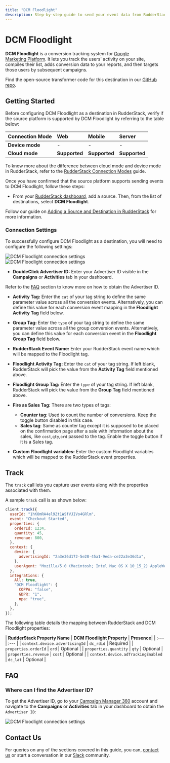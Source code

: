 ```yaml
---
title: "DCM Floodlight"
description: Step-by-step guide to send your event data from RudderStack to DCM Floodlight.
---
```


# DCM Floodlight

**DCM Floodlight** is a conversion tracking system for [Google Marketing Platform](https://marketingplatform.google.com/about/). It lets you track the users' activity on your site, compiles their list, adds conversion data to your reports, and then targets those users by subsequent campaigns.

<div class="successBlock">

Find the open-source transformer code for this destination in our <a href="https://github.com/rudderlabs/rudder-transformer/tree/master/v0/destinations/dcm_floodlight">GitHub repo</a>.
</div>


## Getting Started

Before configuring DCM Floodlight as a destination in RudderStack, verify if the source platform is supported by DCM Floodlight by referring to the table below:

| **Connection Mode** | **Web** | **Mobile** | **Server** |
| :--- | :--- | :--- | :--- |
| **Device mode** | - | - | - |
| **Cloud mode** | **Supported**  | **Supported** | **Supported** |

<div class="infoBlock">
    
To know more about the difference between cloud mode and device mode in RudderStack, refer to the <a href="https://rudderstack.com/docs/connections/rudderstack-connection-modes/">RudderStack Connection Modes</a> guide.
</div>

Once you have confirmed that the source platform supports sending events to DCM Floodlight, follow these steps:

- From your [RudderStack dashboard](https://app.rudderstack.com/), add a source. Then, from the list of destinations, select **DCM Floodlight**.

<div class="infoBlock">

Follow our guide on <a href="https://rudderstack.com/docs/connections/adding-source-and-destination-rudderstack/">Adding a Source and Destination in RudderStack</a> for more information.
</div>

### Connection Settings

To successfully configure DCM Floodlight as a destination, you will need to configure the following settings:

<img src="../../assets/event-stream-destinations/dcm-floodlight-connection-settings.png" alt="DCM Floodlight connection settings"/>
<img src="../../assets/event-stream-destinations/dcm-floodlight-connection-settings2.png" alt="DCM Floodlight connection settings"/>

- **DoubleClick Advertiser ID:** Enter your Advertiser ID visible in the **Campaigns** or **Activities** tab in your dashboard.

<div class="infoBlock">
    
Refer to the <a href="faq">FAQ</a> section to know more on how to obtain the Advertiser ID.
</div>

- **Activity Tag:** Enter the `cat` of your tag string to define the same parameter value across all the conversion events. Alternatively, you can define this value for each conversion event mapping in the **Floodlight Activity Tag** field below.
- **Group Tag:** Enter the `type` of your tag string to define the same parameter value across all the group conversion events. Alternatively, you can define this value for each conversion event in the **Floodlight Group Tag** field below.
- **RudderStack Event Name:** Enter your RudderStack event name which will be mapped to the Floodlight tag.
- **Floodlight Activity Tag:** Enter the `cat` of your tag string. If left blank, RudderStack will pick the value from the **Activity Tag** field mentioned above.
- **Floodlight Group Tag:** Enter the `type` of your tag string. If left blank, RudderStack will pick the value from the **Group Tag** field mentioned above.
- **Fire as Sales Tag:** There are two types of tags:
    - **Counter tag**: Used to count the number of conversions. Keep the toggle button disabled in this case.
    - **Sales tag**: Same as counter tag except it is supposed to be placed on the confirmation page after a sale with information about the sales, like `cost`,`qty`,`ord` passed to the tag. Enable the toggle button if it is a Sales tag.

- **Custom Floodlight variables:** Enter the custom Floodlight variables which will be mapped to the RudderStack event properties.

## Track

The `track` call lets you capture user events along with the properties associated with them.

A sample `track` call is as shown below:

```javascript
client.track({
  userId: "1hKOmRA4el9Zt1WSfVJIVo4GRlm",
  event: "Checkout Started",
  properties: {
    orderId: 1234,
    quantity: 45,
    revenue: 800,
  },
  context: {
    device: {
      advertisingId: "2a3e36d172-5e28-45a1-9eda-ce22a3e36d1a",
    },
    userAgent: "Mozilla/5.0 (Macintosh; Intel Mac OS X 10_15_2) AppleWebKit/537.36 (KHTML, like Gecko) Chrome/79.0.3945.88 Safari/537.36",
  },
  integrations: {
    All: true,
    "DCM Floodlight": {
      COPPA: "false",
      GDPR: "1",
      npa: "true",
    },
  },
});
```

The following table details the mapping between RudderStack and DCM Floodlight properties:

| **RudderStack Property Name** | **DCM Floodlight Property** | **Presence**|
| :--- | :--- |
| `context.device.advertisingId` | `dc_rdid` | Required |
| `properties.orderId` | `ord` | Optional |
| `properties.quantity` | `qty` | Optional |
| `properties.revenue` | `cost` | Optional | 
| `context.device.adTrackingEnabled` | `dc_lat` | Optional |


## FAQ

### Where can I find the Advertiser ID?

To get the Advertiser ID, go to your [Campaign Manager 360](https://campaignmanager.google.com/) account and navigate to the **Campaigns** or **Activities** tab in your dashboard to obtain the `Advertiser ID`:

<img src="../../assets/event-stream-destinations/advertiser-id-dcm-floodlight.png" alt="DCM Floodlight connection settings"/>

## Contact Us

For queries on any of the sections covered in this guide, you can, [contact us](mailto:%20docs@rudderstack.com) or start a conversation in our [Slack](https://rudderstack.com/join-rudderstack-slack-community) community.
